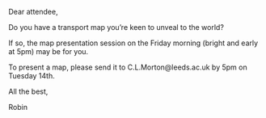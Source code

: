 Dear attendee,

Do you have a transport map you're keen to unveal to the world?

If so, the map presentation session on the Friday morning (bright and early at 5pm) may be for you.

To present a map, please send it to C.L.Morton@leeds.ac.uk by 5pm on Tuesday 14th.

All the best,

Robin